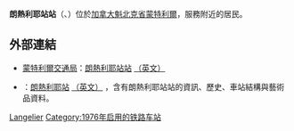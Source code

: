 {{Infobox station 
| name          = 朗熱利耶<br />{{lang|fr|Langelier}}
| type          = 
| style         = Montreal Metro
| image         = Langelier StationMetro.jpg
| image_caption = 
| address       = [[魁北克省|魁北克省]][[蒙特利爾|蒙特利爾]]{{link-en|舍布魯克街|Sherbrooke Street|舍布魯克街東}}在{{link-en|朗熱利耶林蔭路|Langelier Boulevard}}
| country       = [[加拿大|加拿大]]
| coordinates   = {{Coord|45|34|58|N|73|32|35|W|type:railwaystation_region:CA-QC|display=inline,title}}
| elevation     = 
| line          = [[蒙特利爾地鐵綠線|綠線]]
| other         = {{Rail color box|system=AMT|line=STM}}
| structure     = 
| platform      = 
| depth         = {{convert|14.0|m|ftin|abbr=off}}，第37深
| levels        = 
| tracks        = 
| parking       = 
| bicycle       = 
| opened        = 1976年6月6日
| architect     = Victor Prus & André G. Dionne
| closed        = 
| rebuilt       = 
| electrified   = 
| ADA           = 
| code          = 
| owned         =
| operator      = [[蒙特利爾地鐵綠線|綠線]]
| zone          = 
| status        =
| former        = 
| passengers    = 2,590,203進出（2013年），38/68
| pass_year     = 
| pass_percent  = 
| pass_system   = 
| mpassengers   = 
| services      = 
| map_locator   = 
| web           = 
}}
'''朗熱利耶站站'''（{{lang-fr|Station Langelier}}、{{lang-en|Langelier Station}}）位於[[加拿大|加拿大]][[魁北克省|魁北克省]][[蒙特利爾|蒙特利爾]]，服務附近的居民。

== 外部連結 ==

* {{fr}}{{en}}[[蒙特利爾交通局|蒙特利爾交通局]]：[http://www.stm.info/metro/M20.htm 朗熱利耶站站] {{Wayback|url=http://www.stm.info/metro/M20.htm |date=20130630083952 }}[http://www.stm.info/English/metro/a-M20.htm （英文）] {{Wayback|url=http://www.stm.info/English/metro/a-M20.htm |date=20130706073109 }}
* {{fr}}{{en}}{{lang|en|metrodemontreal.com}}：[http://www.metrodemontreal.com/green/langelier/index-f.html 朗熱利耶站] {{Wayback|url=http://www.metrodemontreal.com/green/langelier/index-f.html |date=20200220005604 }}[http://www.metrodemontreal.com/green/langelier/ （英文）] {{Wayback|url=http://www.metrodemontreal.com/green/langelier/ |date=20160303202754 }}，含有朗熱利耶站站的資訊、歷史、車站結構與藝術品資料。

{{蒙特利爾地鐵}}

[[Category:蒙特利爾地鐵綠線車站|Langelier]]
[[Category:1976年启用的铁路车站|Category:1976年启用的铁路车站]]